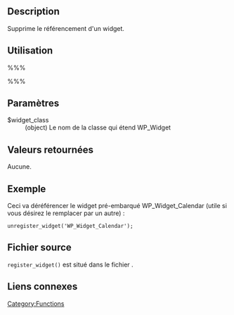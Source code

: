 {{Languages|
{{en|Function Reference/unregister widget}}
{{fr|Référence d'une fonction/Déréférencer un widget}}
{{it|Riferimento funzioni/unregister widget}}
}}

== Description ==

Supprime le référencement d'un widget.

== Utilisation ==

%%%<?php unregister_widget( $widget_class ) ?>%%%

== Paramètres == 

;	$widget_class
:		(object) Le nom de la classe qui étend WP_Widget

== Valeurs retournées ==

Aucune.

== Exemple ==
Ceci va déréférencer le widget pré-embarqué WP_Widget_Calendar (utile si vous désirez le remplacer par un autre) :

<pre>
unregister_widget('WP_Widget_Calendar');
</pre>

== Fichier source ==

<tt>register_widget()</tt> est situé dans le fichier {{Trac|wp-includes/widgets.php}}.

== Liens connexes ==

{{Widget Tags}}

{{Tag Footer}}

[[Category:Functions]]